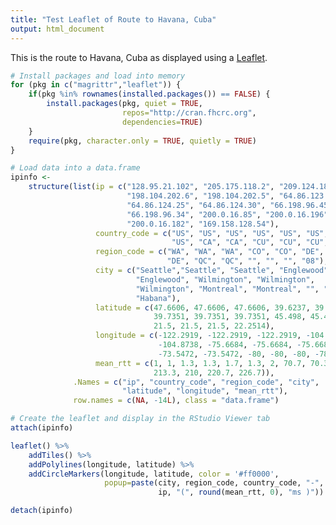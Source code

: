 ```yaml
---
title: "Test Leaflet of Route to Havana, Cuba"
output: html_document
---
```


This is the route to Havana, Cuba as displayed using a [Leaflet](http://leafletjs.com/).

```r
# Install packages and load into memory
for (pkg in c("magrittr","leaflet")) {
    if(pkg %in% rownames(installed.packages()) == FALSE) {
        install.packages(pkg, quiet = TRUE, 
                         repos="http://cran.fhcrc.org",
                         dependencies=TRUE)
    }
    require(pkg, character.only = TRUE, quietly = TRUE)
}

# Load data into a data.frame
ipinfo <-
    structure(list(ip = c("128.95.21.102", "205.175.118.2", "209.124.188.132",
                          "198.104.202.6", "198.104.202.5", "64.86.123.41", 
                          "64.86.124.25", "64.86.124.30", "66.198.96.45", 
                          "66.198.96.34", "200.0.16.85", "200.0.16.196", 
                          "200.0.16.182", "169.158.128.54"), 
                   country_code = c("US", "US", "US", "US", "US", "US", "US", 
                                    "US", "CA", "CA", "CU", "CU", "CU", "CU"), 
                   region_code = c("WA", "WA", "WA", "CO", "CO", "DE", "DE", 
                                   "DE", "QC", "QC", "", "", "", "08"), 
                   city = c("Seattle","Seattle", "Seattle", "Englewood", 
                            "Englewood", "Wilmington", "Wilmington", 
                            "Wilmington", "Montreal", "Montreal", "", "", "", 
                            "Habana"), 
                   latitude = c(47.6606, 47.6606, 47.6606, 39.6237, 39.6237, 
                                39.7351, 39.7351, 39.7351, 45.498, 45.498, 
                                21.5, 21.5, 21.5, 22.2514), 
                   longitude = c(-122.2919, -122.2919, -122.2919, -104.8738, 
                                 -104.8738, -75.6684, -75.6684, -75.6684, 
                                 -73.5472, -73.5472, -80, -80, -80, -78.9131), 
                   mean_rtt = c(1, 1, 1.3, 1.3, 1.7, 1.3, 2, 70.7, 70.3, 261.7, 
                                213.3, 210, 220.7, 226.7)), 
              .Names = c("ip", "country_code", "region_code", "city", 
                         "latitude", "longitude", "mean_rtt"), 
              row.names = c(NA, -14L), class = "data.frame")

# Create the leaflet and display in the RStudio Viewer tab
attach(ipinfo)

leaflet() %>%
    addTiles() %>%
    addPolylines(longitude, latitude) %>%
    addCircleMarkers(longitude, latitude, color = '#ff0000',
                     popup=paste(city, region_code, country_code, "-",
                                 ip, "(", round(mean_rtt, 0), "ms )"))

detach(ipinfo)
```

